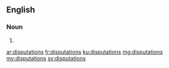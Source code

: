 ==English==

===Noun===
{{head|en|plural}}

# {{plural of|disputation|lang=en|nocat=1}}

[[ar:disputations]]
[[fr:disputations]]
[[ku:disputations]]
[[mg:disputations]]
[[my:disputations]]
[[sv:disputations]]